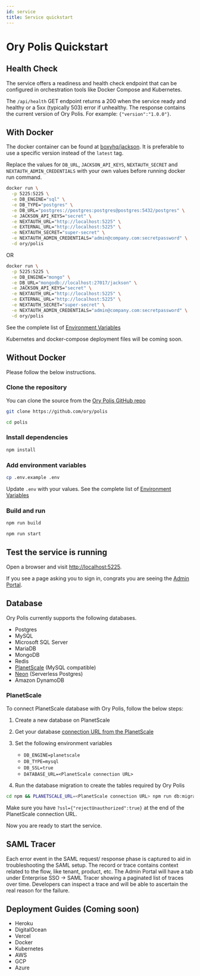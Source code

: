 ```yaml
---
id: service
title: Service quickstart
---
```


# Ory Polis Quickstart

## Health Check

The service offers a readiness and health check endpoint that can be configured in orchestration tools like Docker Compose and
Kubernetes.

The `/api/health` GET endpoint returns a 200 when the service ready and healthy or a 5xx (typically 503) error if unhealthy. The
response contains the current version of Ory Polis. For example: `{"version":"1.0.0"}`.

## With Docker

The docker container can be found at [boxyhq/jackson](https://hub.docker.com/r/boxyhq/jackson/tags). It is preferable to use a
specific version instead of the `latest` tag.

Replace the values for `DB_URL`, `JACKSON_API_KEYS`, `NEXTAUTH_SECRET` and `NEXTAUTH_ADMIN_CREDENTIALS` with your own values
before running docker run command.

```bash
docker run \
  -p 5225:5225 \
  -e DB_ENGINE="sql" \
  -e DB_TYPE="postgres" \
  -e DB_URL="postgres://postgres:postgres@postgres:5432/postgres" \
  -e JACKSON_API_KEYS="secret" \
  -e NEXTAUTH_URL="http://localhost:5225" \
  -e EXTERNAL_URL="http://localhost:5225" \
  -e NEXTAUTH_SECRET="super-secret" \
  -e NEXTAUTH_ADMIN_CREDENTIALS="admin@company.com:secretpassword" \
  -d ory/polis
```

OR

```bash
docker run \
  -p 5225:5225 \
  -e DB_ENGINE="mongo" \
  -e DB_URL="mongodb://localhost:27017/jackson" \
  -e JACKSON_API_KEYS="secret" \
  -e NEXTAUTH_URL="http://localhost:5225" \
  -e EXTERNAL_URL="http://localhost:5225" \
  -e NEXTAUTH_SECRET="super-secret" \
  -e NEXTAUTH_ADMIN_CREDENTIALS="admin@company.com:secretpassword" \
  -d ory/polis
```

See the complete list of [Environment Variables](../deploy/env-variables.mdx)

Kubernetes and docker-compose deployment files will be coming soon.

## Without Docker

Please follow the below instructions.

### Clone the repository

You can clone the source from the [Ory Polis GitHub repo](https://github.com/ory/polis/tree/release)

```bash
git clone https://github.com/ory/polis
```

```bash
cd polis
```

### Install dependencies

```bash
npm install
```

### Add environment variables

```bash
cp .env.example .env
```

Update `.env` with your values. See the complete list of [Environment Variables](../deploy/env-variables.mdx)

### Build and run

```bash
npm run build
```

```bash
npm run start
```

## Test the service is running

Open a browser and visit [http://localhost:5225](http://localhost:5225).

If you see a page asking you to sign in, congrats you are seeing the [Admin Portal](../admin-portal/index.mdx).

## Database

Ory Polis currently supports the following databases.

- Postgres
- MySQL
- Microsoft SQL Server
- MariaDB
- MongoDB
- Redis
- [PlanetScale](https://planetscale.com/) (MySQL compatible)
- [Neon](https://neon.tech) (Serverless Postgres)
- Amazon DynamoDB

### PlanetScale

To connect PlanetScale database with Ory Polis, follow the below steps:

1. Create a new database on PlanetScale
2. Get your database
   [connection URL from the PlanetScale](https://planetscale.com/docs/tutorials/deploy-to-netlify#get-your-connection-string-from-planetscale)
3. Set the following environment variables

   - `DB_ENGINE=planetscale`
   - `DB_TYPE=mysql`
   - `DB_SSL=true`
   - `DATABASE_URL=<PlanetScale connection URL>`

4. Run the database migration to create the tables required by Ory Polis

```bash
cd npm && PLANETSCALE_URL=<PlanetScale connection URL> npm run db:migration:run:planetscale
```

Make sure you have `?ssl={"rejectUnauthorized":true}` at the end of the PlanetScale connection URL.

Now you are ready to start the service.

## SAML Tracer

Each error event in the SAML request/ response phase is captured to aid in troubleshooting the SAML setup. The record or trace
contains context related to the flow, like tenant, product, etc. The Admin Portal will have a tab under Enterprise SSO -> SAML
Tracer showing a paginated list of traces over time. Developers can inspect a trace and will be able to ascertain the real reason
for the failure.

## Deployment Guides (Coming soon)

- Heroku
- DigitalOcean
- Vercel
- Docker
- Kubernetes
- AWS
- GCP
- Azure
